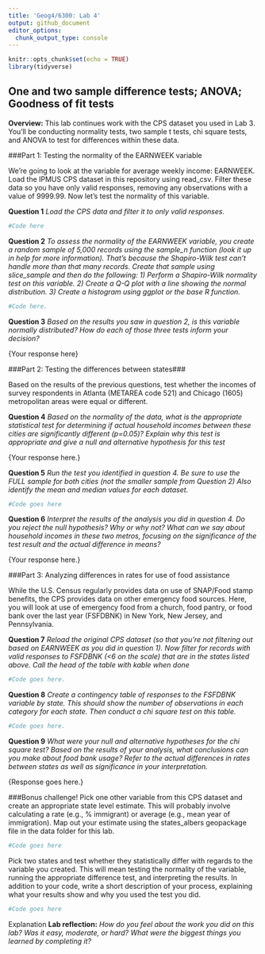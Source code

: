 ```yaml
---
title: 'Geog4/6300: Lab 4'
output: github_document
editor_options: 
  chunk_output_type: console
---
```


```r
knitr::opts_chunk$set(echo = TRUE)
library(tidyverse)
```

## One and two sample difference tests; ANOVA; Goodness of fit tests

**Overview:**
This lab continues work with the CPS dataset you used in Lab 3. You'll be conducting normality tests, two sample t tests, chi square tests, and ANOVA to test for differences within these data.

###Part 1: Testing the normality of the EARNWEEK variable

We're going to look at the variable for average weekly income: EARNWEEK. Load the IPMUS CPS dataset in this repository using read_csv. Filter these data so you have only valid responses, removing any observations with a value of 9999.99. Now let's test the normality of this variable.

**Question 1** _Load the CPS data and filter it to only valid responses._

```r
#Code here

```


**Question 2** _To assess the normality of the EARNWEEK variable, you create a random sample of 5,000 records using the sample_n function (look it up in help for more information). That's because the Shapiro-Wilk test can't handle more than that many records. Create that sample using slice_sample and then do the following: 1) Perform a Shapiro-Wilk normality test on this variable. 2) Create a Q-Q plot with a line showing the normal distribution. 3) Create a histogram using ggplot or the base R function._

```r
#Code here.

```


**Question 3** _Based on the results you saw in question 2, is this variable normally distributed? How do each of those three tests inform your decision?_

{Your response here}

###Part 2: Testing the differences between states###

Based on the results of the previous questions, test whether the incomes of survey respondents in Atlanta (METAREA code 521) and Chicago (1605) metropolitan areas were equal or different.

**Question 4** _Based on the normality of the data, what is the appropriate statistical test for determining if actual household incomes between these cities are significantly different (p=0.05)? Explain why this test is appropriate and give a null and alternative hypothesis for this test_

{Your response here.}

**Question 5** _Run the test you identified in question 4. Be sure to use the FULL sample for both cities (not the smaller sample from Question 2) Also identify the mean and median values for each dataset._

```r
#Code goes here
```


**Question 6** _Interpret the results of the analysis you did in question 4. Do you reject the null hypothesis? Why or why not? What can we say about household incomes in these two metros, focusing on the significance of the test result and the actual difference in means?_

{Your response here.}

###Part 3: Analyzing differences in rates for use of food assistance

While the U.S. Census regularly provides data on use of SNAP/Food stamp benefits, the CPS provides data on other emergency food sources. Here, you will look at use of emergency food from a church, food pantry, or food bank over the last year (FSFDBNK) in New York, New Jersey, and Pennsylvania.

**Question 7** _Reload the original CPS dataset (so that you're not filtering out based on EARNWEEK as you did in question 1). Now filter for records with valid responses to FSFDBNK (<6 on the scale) that are in the states listed above. Call the head of the table with kable when done_

```r
#Code goes here.
```


**Question 8** _Create a contingency table of responses to the FSFDBNK variable by state. This should show the number of observations in each category for each state. Then conduct a chi square test on this table._

```r
#Code goes here.
```


**Question 9** _What were your null and alternative hypotheses for the chi square test? Based on the results of your analysis, what conclusions can you make about food bank usage? Refer to the actual differences in rates between states as well as significance in your interpretation._

{Response goes here.}

###Bonus challenge!
Pick one other variable from this CPS dataset and create an appropriate state level estimate. This will probably involve calculating a rate (e.g., % immigrant) or average (e.g., mean year of immigration).  Map out your estimate using the states_albers geopackage file in the data folder for this lab. 

```r
#Code goes here
```

Pick two states and test whether they statistically differ with regards to the variable you created. This will mean testing the normality of the variable, running the appropriate difference test, and interpreting the results. In addition to your code, write a short description of your process, explaining what your results show and why you used the test you did.

```r
#Code goes here
```

{Explanation goes here.}

**Lab reflection:** _How do you feel about the work you did on this lab? Was it easy, moderate, or hard? What were the biggest things you learned by completing it?_
